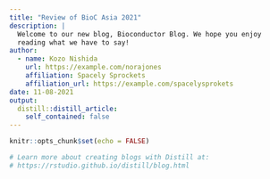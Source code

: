 ---
title: "Review of BioC Asia 2021"
description: |
  Welcome to our new blog, Bioconductor Blog. We hope you enjoy 
  reading what we have to say!
author:
  - name: Kozo Nishida
    url: https://example.com/norajones
    affiliation: Spacely Sprockets
    affiliation_url: https://example.com/spacelysprokets
date: 11-08-2021
output:
  distill::distill_article:
    self_contained: false
---

```{r setup, include=FALSE}
knitr::opts_chunk$set(echo = FALSE)

# Learn more about creating blogs with Distill at:
# https://rstudio.github.io/distill/blog.html

```



